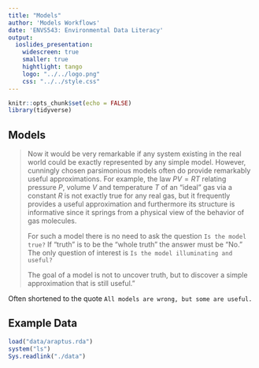 ```yaml
---
title: "Models"
author: 'Models Workflows'
date: 'ENVS543: Environmental Data Literacy'
output: 
  ioslides_presentation:
    widescreen: true
    smaller: true
    hightlight: tango
    logo: "../../logo.png"
    css: "../../style.css"
---
```


```r
knitr::opts_chunk$set(echo = FALSE)
library(tidyverse)
```

## Models {.build}

> Now it would be very remarkable if any system existing in the real world could be exactly represented by any simple model. However, cunningly chosen parsimonious models often do provide remarkably useful approximations. For example, the law $PV = RT$ relating pressure $P$, volume $V$ and temperature $T$ of an “ideal” gas via a constant $R$ is not exactly true for any real gas, but it frequently provides a useful approximation and furthermore its structure is informative since it springs from a physical view of the behavior of gas molecules.
>
> For such a model there is no need to ask the question  `Is the model true?` If “truth” is to be the “whole truth” the answer must be “No.” The only question of interest is  `Is the model illuminating and useful?`
>
>The goal of a model is not to uncover truth, but to discover a simple approximation that is still useful.”


Often shortened to the quote  `All models are wrong, but some are useful.`




## Example Data

```r
load("data/araptus.rda")
system("ls")
Sys.readlink("./data")
```

